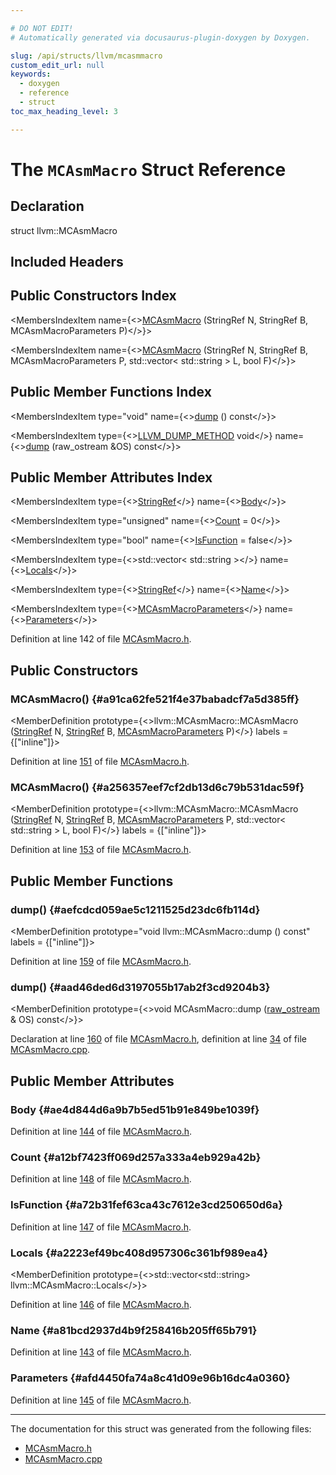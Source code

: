 ```yaml
---

# DO NOT EDIT!
# Automatically generated via docusaurus-plugin-doxygen by Doxygen.

slug: /api/structs/llvm/mcasmmacro
custom_edit_url: null
keywords:
  - doxygen
  - reference
  - struct
toc_max_heading_level: 3

---
```





# The `MCAsmMacro` Struct Reference

<DoxygenPage pluginConfig={pluginConfig}>



## Declaration

<CodeBlock>struct llvm::MCAsmMacro</CodeBlock>

## Included Headers

<IncludesList>
<IncludesListItem
  filePath="llvm/MC/MCAsmMacro.h"
  permalink="/docs/api/files/include/include/llvm/include/llvm/mc/mcasmmacro-h"
  isLocal="true" />
</IncludesList>

## Public Constructors Index

<MembersIndex>

<MembersIndexItem
  name={<><a href="#a91ca62fe521f4e37babadcf7a5d385ff">MCAsmMacro</a> (StringRef N, StringRef B, MCAsmMacroParameters P)</>}>
</MembersIndexItem>

<MembersIndexItem
  name={<><a href="#a256357eef7cf2db13d6c79b531dac59f">MCAsmMacro</a> (StringRef N, StringRef B, MCAsmMacroParameters P, std::vector&lt; std::string &gt; L, bool F)</>}>
</MembersIndexItem>

</MembersIndex>

## Public Member Functions Index

<MembersIndex>

<MembersIndexItem
  type="void"
  name={<><a href="#aefcdcd059ae5c1211525d23dc6fb114d">dump</a> () const</>}>
</MembersIndexItem>

<MembersIndexItem
  type={<><a href="/docs/api/files/include/include/llvm/include/llvm/support/compiler-h/#aa863693eef567397d9c292da5bf22d34">LLVM&#95;DUMP&#95;METHOD</a> void</>}
  name={<><a href="#aad46ded6d3197055b17ab2f3cd9204b3">dump</a> (raw&#95;ostream &amp;OS) const</>}>
</MembersIndexItem>

</MembersIndex>

## Public Member Attributes Index

<MembersIndex>

<MembersIndexItem
  type={<><a href="/docs/api/classes/llvm/stringref">StringRef</a></>}
  name={<><a href="#ae4d844d6a9b7b5ed51b91e849be1039f">Body</a></>}>
</MembersIndexItem>

<MembersIndexItem
  type="unsigned"
  name={<><a href="#a12bf7423ff069d257a333a4eb929a42b">Count</a> = 0</>}>
</MembersIndexItem>

<MembersIndexItem
  type="bool"
  name={<><a href="#a72b31fef63ca43c7612e3cd250650d6a">IsFunction</a> = false</>}>
</MembersIndexItem>

<MembersIndexItem
  type={<>std::vector&lt; std::string &gt;</>}
  name={<><a href="#a2223ef49bc408d957306c361bf989ea4">Locals</a></>}>
</MembersIndexItem>

<MembersIndexItem
  type={<><a href="/docs/api/classes/llvm/stringref">StringRef</a></>}
  name={<><a href="#a81bcd2937d4b9f258416b205ff65b791">Name</a></>}>
</MembersIndexItem>

<MembersIndexItem
  type={<><a href="/docs/api/namespaces/llvm/#a447f0e135980dfae4693443d19c8151f">MCAsmMacroParameters</a></>}
  name={<><a href="#afd4450fa74a8c41d09e96b16dc4a0360">Parameters</a></>}>
</MembersIndexItem>

</MembersIndex>


Definition at line 142 of file <a href="/docs/api/files/include/include/llvm/include/llvm/mc/mcasmmacro-h">MCAsmMacro.h</a>.

<SectionDefinition>

## Public Constructors

### MCAsmMacro() {#a91ca62fe521f4e37babadcf7a5d385ff}

<MemberDefinition
  prototype={<>llvm::MCAsmMacro::MCAsmMacro (<a href="/docs/api/classes/llvm/stringref">StringRef</a> N, <a href="/docs/api/classes/llvm/stringref">StringRef</a> B, <a href="/docs/api/namespaces/llvm/#a447f0e135980dfae4693443d19c8151f">MCAsmMacroParameters</a> P)</>}
  labels = {["inline"]}>

Definition at line <a href="/docs/api/files/include/include/llvm/include/llvm/mc/mcasmmacro-h/#l00151">151</a> of file <a href="/docs/api/files/include/include/llvm/include/llvm/mc/mcasmmacro-h">MCAsmMacro.h</a>.
</MemberDefinition>

### MCAsmMacro() {#a256357eef7cf2db13d6c79b531dac59f}

<MemberDefinition
  prototype={<>llvm::MCAsmMacro::MCAsmMacro (<a href="/docs/api/classes/llvm/stringref">StringRef</a> N, <a href="/docs/api/classes/llvm/stringref">StringRef</a> B, <a href="/docs/api/namespaces/llvm/#a447f0e135980dfae4693443d19c8151f">MCAsmMacroParameters</a> P, std::vector&lt; std::string &gt; L, bool F)</>}
  labels = {["inline"]}>

Definition at line <a href="/docs/api/files/include/include/llvm/include/llvm/mc/mcasmmacro-h/#l00153">153</a> of file <a href="/docs/api/files/include/include/llvm/include/llvm/mc/mcasmmacro-h">MCAsmMacro.h</a>.
</MemberDefinition>

</SectionDefinition>

<SectionDefinition>

## Public Member Functions

### dump() {#aefcdcd059ae5c1211525d23dc6fb114d}

<MemberDefinition
  prototype="void llvm::MCAsmMacro::dump () const"
  labels = {["inline"]}>

Definition at line <a href="/docs/api/files/include/include/llvm/include/llvm/mc/mcasmmacro-h/#l00159">159</a> of file <a href="/docs/api/files/include/include/llvm/include/llvm/mc/mcasmmacro-h">MCAsmMacro.h</a>.
</MemberDefinition>

### dump() {#aad46ded6d3197055b17ab2f3cd9204b3}

<MemberDefinition
  prototype={<>void MCAsmMacro::dump (<a href="/docs/api/classes/llvm/raw-ostream">raw&#95;ostream</a> &amp; OS) const</>}>

Declaration at line <a href="/docs/api/files/include/include/llvm/include/llvm/mc/mcasmmacro-h/#l00160">160</a> of file <a href="/docs/api/files/include/include/llvm/include/llvm/mc/mcasmmacro-h">MCAsmMacro.h</a>, definition at line <a href="/docs/api/files/lib/lib/mc/mcasmmacro-cpp/#l00034">34</a> of file <a href="/docs/api/files/lib/lib/mc/mcasmmacro-cpp">MCAsmMacro.cpp</a>.
</MemberDefinition>

</SectionDefinition>

<SectionDefinition>

## Public Member Attributes

### Body {#ae4d844d6a9b7b5ed51b91e849be1039f}

<MemberDefinition
  prototype="StringRef llvm::MCAsmMacro::Body">

Definition at line <a href="/docs/api/files/include/include/llvm/include/llvm/mc/mcasmmacro-h/#l00144">144</a> of file <a href="/docs/api/files/include/include/llvm/include/llvm/mc/mcasmmacro-h">MCAsmMacro.h</a>.
</MemberDefinition>

### Count {#a12bf7423ff069d257a333a4eb929a42b}

<MemberDefinition
  prototype="unsigned llvm::MCAsmMacro::Count = 0">

Definition at line <a href="/docs/api/files/include/include/llvm/include/llvm/mc/mcasmmacro-h/#l00148">148</a> of file <a href="/docs/api/files/include/include/llvm/include/llvm/mc/mcasmmacro-h">MCAsmMacro.h</a>.
</MemberDefinition>

### IsFunction {#a72b31fef63ca43c7612e3cd250650d6a}

<MemberDefinition
  prototype="bool llvm::MCAsmMacro::IsFunction = false">

Definition at line <a href="/docs/api/files/include/include/llvm/include/llvm/mc/mcasmmacro-h/#l00147">147</a> of file <a href="/docs/api/files/include/include/llvm/include/llvm/mc/mcasmmacro-h">MCAsmMacro.h</a>.
</MemberDefinition>

### Locals {#a2223ef49bc408d957306c361bf989ea4}

<MemberDefinition
  prototype={<>std::vector&lt;std::string&gt; llvm::MCAsmMacro::Locals</>}>

Definition at line <a href="/docs/api/files/include/include/llvm/include/llvm/mc/mcasmmacro-h/#l00146">146</a> of file <a href="/docs/api/files/include/include/llvm/include/llvm/mc/mcasmmacro-h">MCAsmMacro.h</a>.
</MemberDefinition>

### Name {#a81bcd2937d4b9f258416b205ff65b791}

<MemberDefinition
  prototype="StringRef llvm::MCAsmMacro::Name">

Definition at line <a href="/docs/api/files/include/include/llvm/include/llvm/mc/mcasmmacro-h/#l00143">143</a> of file <a href="/docs/api/files/include/include/llvm/include/llvm/mc/mcasmmacro-h">MCAsmMacro.h</a>.
</MemberDefinition>

### Parameters {#afd4450fa74a8c41d09e96b16dc4a0360}

<MemberDefinition
  prototype="MCAsmMacroParameters llvm::MCAsmMacro::Parameters">

Definition at line <a href="/docs/api/files/include/include/llvm/include/llvm/mc/mcasmmacro-h/#l00145">145</a> of file <a href="/docs/api/files/include/include/llvm/include/llvm/mc/mcasmmacro-h">MCAsmMacro.h</a>.
</MemberDefinition>

</SectionDefinition>

<hr/>

The documentation for this struct was generated from the following files:

<ul>
<li><a href="/docs/api/files/include/include/llvm/include/llvm/mc/mcasmmacro-h">MCAsmMacro.h</a></li>
<li><a href="/docs/api/files/lib/lib/mc/mcasmmacro-cpp">MCAsmMacro.cpp</a></li>
</ul>

</DoxygenPage>

